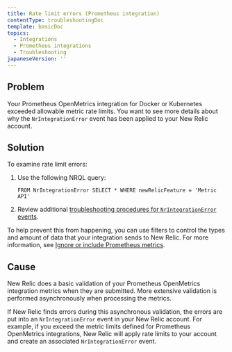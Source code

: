 ```yaml
---
title: Rate limit errors (Prometheus integration)
contentType: troubleshootingDoc
template: basicDoc
topics:
  - Integrations
  - Prometheus integrations
  - Troubleshooting
japaneseVersion: ''
---
```


## Problem

Your Prometheus OpenMetrics integration for Docker or Kubernetes exceeded allowable metric rate limits. You want to see more details about why the `NrIntegrationError` event has been applied to your New Relic account.

## Solution

To examine rate limit errors:

1. Use the following NRQL query:

   ```
   FROM NrIntegrationError SELECT * WHERE newRelicFeature = 'Metric API'
   ```
2. Review additional [troubleshooting procedures for `NrIntegrationError` events](/docs/data-ingest-apis/get-data-new-relic/metric-api/troubleshoot-nrintegrationerror-events).

To help prevent this from happening, you can use filters to control the types and amount of data that your integration sends to New Relic. For more information, see [Ignore or include Prometheus metrics](https://docs.newrelic.com/docs/integrations/prometheus-integrations/install-configure/ignore-or-include-prometheus-metrics).

## Cause

New Relic does a basic validation of your Prometheus OpenMetrics integration metrics when they are submitted. More extensive validation is performed asynchronously when processing the metrics.

If New Relic finds errors during this asynchronous validation, the errors are put into an `NrIntegrationError` event in your New Relic account. For example, if you exceed the metric limits defined for Prometheus OpenMetrics integrations, New Relic will apply rate limits to your account and create an associated `NrIntegrationError` event.
